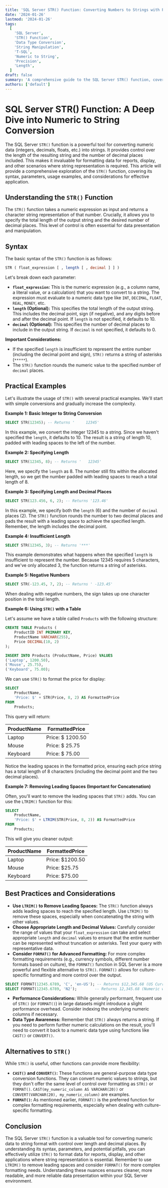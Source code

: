 ```yaml
---
title: 'SQL Server STR() Function: Converting Numbers to Strings with Precision and Style'
date: '2024-01-26'
lastmod: '2024-01-26'
tags:
  [
    'SQL Server',
    'STR() Function',
    'Data Type Conversion',
    'String Manipulation',
    'T-SQL',
    'Numeric to String',
    'Precision',
    'Length',
  ]
draft: false
summary: 'A comprehensive guide to the SQL Server STR() function, covering syntax, parameters, examples, and best practices for converting numeric data to string format with controlled precision and length.'
authors: ['default']
---
```


# SQL Server STR() Function: A Deep Dive into Numeric to String Conversion

The SQL Server `STR()` function is a powerful tool for converting numeric data (integers, decimals, floats, etc.) into strings. It provides control over the length of the resulting string and the number of decimal places included. This makes it invaluable for formatting data for reports, display, and other scenarios where string representation is required. This article will provide a comprehensive exploration of the `STR()` function, covering its syntax, parameters, usage examples, and considerations for effective application.

## Understanding the `STR()` Function

The `STR()` function takes a numeric expression as input and returns a character string representation of that number. Crucially, it allows you to specify the total length of the output string and the desired number of decimal places. This level of control is often essential for data presentation and manipulation.

## Syntax

The basic syntax of the `STR()` function is as follows:

```sql
STR ( float_expression [ , length [ , decimal ] ] )
```

Let's break down each parameter:

- **`float_expression`:** This is the numeric expression (e.g., a column name, a literal value, or a calculation) that you want to convert to a string. The expression must evaluate to a numeric data type like `INT`, `DECIMAL`, `FLOAT`, `REAL`, `MONEY`, etc.
- **`length` (Optional):** This specifies the total length of the output string. This includes the decimal point, sign (if negative), and any digits before and after the decimal point. If `length` is not specified, it defaults to 10.
- **`decimal` (Optional):** This specifies the number of decimal places to include in the output string. If `decimal` is not specified, it defaults to 0.

**Important Considerations:**

- If the specified `length` is insufficient to represent the entire number (including the decimal point and sign), `STR()` returns a string of asterisks (`*****`).
- The `STR()` function rounds the numeric value to the specified number of `decimal` places.

## Practical Examples

Let's illustrate the usage of `STR()` with several practical examples. We'll start with simple conversions and gradually increase the complexity.

**Example 1: Basic Integer to String Conversion**

```sql
SELECT STR(12345); -- Returns '     12345'
```

In this example, we convert the integer 12345 to a string. Since we haven't specified the `length`, it defaults to 10. The result is a string of length 10, padded with leading spaces to the left of the number.

**Example 2: Specifying Length**

```sql
SELECT STR(12345, 8); -- Returns '   12345'
```

Here, we specify the `length` as 8. The number still fits within the allocated length, so we get the number padded with leading spaces to reach a total length of 8.

**Example 3: Specifying Length and Decimal Places**

```sql
SELECT STR(123.456, 6, 2); -- Returns '123.46'
```

In this example, we specify both the `length` (6) and the number of `decimal` places (2). The `STR()` function rounds the number to two decimal places and pads the result with a leading space to achieve the specified length. Remember, the length includes the decimal point.

**Example 4: Insufficient Length**

```sql
SELECT STR(12345, 3); -- Returns '***'
```

This example demonstrates what happens when the specified `length` is insufficient to represent the number. Because 12345 requires 5 characters, and we've only allocated 3, the function returns a string of asterisks.

**Example 5: Negative Numbers**

```sql
SELECT STR(-123.45, 7, 2); -- Returns ' -123.45'
```

When dealing with negative numbers, the sign takes up one character position in the total length.

**Example 6: Using `STR()` with a Table**

Let's assume we have a table called `Products` with the following structure:

```sql
CREATE TABLE Products (
    ProductID INT PRIMARY KEY,
    ProductName VARCHAR(255),
    Price DECIMAL(10, 2)
);

INSERT INTO Products (ProductName, Price) VALUES
('Laptop', 1200.50),
('Mouse', 25.75),
('Keyboard', 75.00);
```

We can use `STR()` to format the price for display:

```sql
SELECT
    ProductName,
    'Price: $' + STR(Price, 8, 2) AS FormattedPrice
FROM
    Products;
```

This query will return:

| ProductName | FormattedPrice   |
| ----------- | ---------------- |
| Laptop      | Price: $ 1200.50 |
| Mouse       | Price: $ 25.75   |
| Keyboard    | Price: $ 75.00   |

Notice the leading spaces in the formatted price, ensuring each price string has a total length of 8 characters (including the decimal point and the two decimal places).

**Example 7: Removing Leading Spaces (Important for Concatenation)**

Often, you'll want to remove the leading spaces that `STR()` adds. You can use the `LTRIM()` function for this:

```sql
SELECT
    ProductName,
    'Price: $' + LTRIM(STR(Price, 8, 2)) AS FormattedPrice
FROM
    Products;
```

This will give you cleaner output:

| ProductName | FormattedPrice  |
| ----------- | --------------- |
| Laptop      | Price: $1200.50 |
| Mouse       | Price: $25.75   |
| Keyboard    | Price: $75.00   |

## Best Practices and Considerations

- **Use `LTRIM()` to Remove Leading Spaces:** The `STR()` function always adds leading spaces to reach the specified length. Use `LTRIM()` to remove these spaces, especially when concatenating the string with other values.
- **Choose Appropriate Length and Decimal Values:** Carefully consider the range of values that your `float_expression` can take and select appropriate `length` and `decimal` values to ensure that the entire number can be represented without truncation or asterisks. Test your query with representative data.
- **Consider `FORMAT()` for Advanced Formatting:** For more complex formatting requirements (e.g., currency symbols, different number formats based on culture), the `FORMAT()` function in SQL Server is a more powerful and flexible alternative to `STR()`. `FORMAT()` allows for culture-specific formatting and more control over the output.

```sql
SELECT FORMAT(12345.6789, 'C', 'en-US'); -- Returns $12,345.68 (US Currency)
SELECT FORMAT(12345.6789, 'N2');        -- Returns 12,345.68 (Numeric with 2 decimal places)
```

- **Performance Considerations:** While generally performant, frequent use of `STR()` (or `FORMAT()`) in large datasets might introduce a slight performance overhead. Consider indexing the underlying numeric columns if necessary.
- **Data Type Awareness:** Remember that `STR()` always returns a string. If you need to perform further numeric calculations on the result, you'll need to convert it back to a numeric data type using functions like `CAST()` or `CONVERT()`.

## Alternatives to `STR()`

While `STR()` is useful, other functions can provide more flexibility:

- **`CAST()` and `CONVERT()`:** These functions are general-purpose data type conversion functions. They can convert numeric values to strings, but they don't offer the same level of control over formatting as `STR()` or `FORMAT()`. `CAST(my_numeric_column AS VARCHAR(20))` or `CONVERT(VARCHAR(20), my_numeric_column)` are examples.
- **`FORMAT()`:** As mentioned earlier, `FORMAT()` is the preferred function for complex formatting requirements, especially when dealing with culture-specific formatting.

## Conclusion

The SQL Server `STR()` function is a valuable tool for converting numeric data to string format with control over length and decimal places. By understanding its syntax, parameters, and potential pitfalls, you can effectively utilize `STR()` to format data for reports, display, and other applications where string representation is essential. Remember to use `LTRIM()` to remove leading spaces and consider `FORMAT()` for more complex formatting needs. Understanding these nuances ensures cleaner, more readable, and more reliable data presentation within your SQL Server environment.
